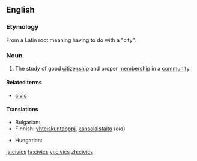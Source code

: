 ==English==

===Etymology===
From a Latin root meaning having to do with a "city".

===Noun===
{{infl|en|noun}}

# The study of good [[citizenship]] and proper [[membership]] in a [[community]].

====Related terms====
* [[civic]]

====Translations====
{{trans-top|the study of good citizenship and proper membership in a community}}
* Bulgarian: {{t|bg|гражданско право|n|sc=Cyrl}}
* Finnish: [[yhteiskuntaoppi]], [[kansalaistaito]] (''old'')
{{trans-mid}}
* Hungarian: {{t|hu|állampolgári ismeretek}}
{{trans-bottom}}

[[ja:civics]]
[[ta:civics]]
[[vi:civics]]
[[zh:civics]]